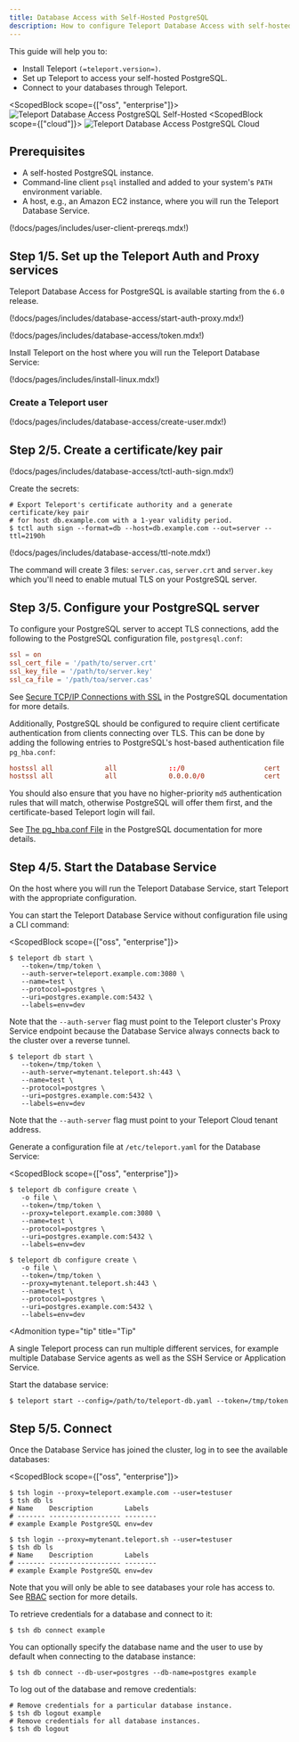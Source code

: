 ```yaml
---
title: Database Access with Self-Hosted PostgreSQL
description: How to configure Teleport Database Access with self-hosted PostgreSQL.
---
```


This guide will help you to:

- Install Teleport `(=teleport.version=)`.
- Set up Teleport to access your self-hosted PostgreSQL.
- Connect to your databases through Teleport.

<ScopedBlock scope={["oss", "enterprise"]}>
![Teleport Database Access PostgreSQL Self-Hosted](../../../img/database-access/guides/postgresqlselfhosted_selfhosted.png)
</ScopedBlock>
<ScopedBlock scope={["cloud"]}>
![Teleport Database Access PostgreSQL Cloud](../../../img/database-access/guides/postgresqlselfhosted_cloud.png)
</ScopedBlock>

## Prerequisites

- A self-hosted PostgreSQL instance.
- Command-line client `psql` installed and added to your system's `PATH` environment variable.
- A host, e.g., an Amazon EC2 instance, where you will run the Teleport Database
  Service.

(!docs/pages/includes/user-client-prereqs.mdx!)

## Step 1/5. Set up the Teleport Auth and Proxy services

Teleport Database Access for PostgreSQL is available starting from the `6.0`
release.

(!docs/pages/includes/database-access/start-auth-proxy.mdx!)

(!docs/pages/includes/database-access/token.mdx!)

Install Teleport on the host where you will run the Teleport Database Service:

(!docs/pages/includes/install-linux.mdx!)

### Create a Teleport user

(!docs/pages/includes/database-access/create-user.mdx!)

## Step 2/5. Create a certificate/key pair

(!docs/pages/includes/database-access/tctl-auth-sign.mdx!)

Create the secrets:

```code
# Export Teleport's certificate authority and a generate certificate/key pair
# for host db.example.com with a 1-year validity period.
$ tctl auth sign --format=db --host=db.example.com --out=server --ttl=2190h
```

(!docs/pages/includes/database-access/ttl-note.mdx!)

The command will create 3 files: `server.cas`, `server.crt` and `server.key`
which you'll need to enable mutual TLS on your PostgreSQL server.

## Step 3/5. Configure your PostgreSQL server

To configure your PostgreSQL server to accept TLS connections, add the following
to the PostgreSQL configuration file, `postgresql.conf`:

```conf
ssl = on
ssl_cert_file = '/path/to/server.crt'
ssl_key_file = '/path/to/server.key'
ssl_ca_file = '/path/toa/server.cas'
```

See [Secure TCP/IP Connections with SSL](https://www.postgresql.org/docs/current/ssl-tcp.html)
in the PostgreSQL documentation for more details.

Additionally, PostgreSQL should be configured to require client certificate
authentication from clients connecting over TLS. This can be done by adding
the following entries to PostgreSQL's host-based authentication file `pg_hba.conf`:

```conf
hostssl all             all             ::/0                    cert
hostssl all             all             0.0.0.0/0               cert
```

You should also ensure that you have no higher-priority `md5` authentication
rules that will match, otherwise PostgreSQL will offer them first, and the
certificate-based Teleport login will fail.

See [The pg_hba.conf File](https://www.postgresql.org/docs/current/auth-pg-hba-conf.html)
in the PostgreSQL documentation for more details.

## Step 4/5. Start the Database Service

On the host where you will run the Teleport Database Service, start Teleport
with the appropriate configuration.

<Tabs>
<TabItem label="With CLI flags">

You can start the Teleport Database Service without configuration file using a
CLI command:

<ScopedBlock scope={["oss", "enterprise"]}>

```code
$ teleport db start \
   --token=/tmp/token \
   --auth-server=teleport.example.com:3080 \
   --name=test \
   --protocol=postgres \
   --uri=postgres.example.com:5432 \
   --labels=env=dev
```

Note that the `--auth-server` flag must point to the Teleport cluster's Proxy
Service endpoint because the Database Service always connects back to the
cluster over a reverse tunnel.

</ScopedBlock>
<ScopedBlock scope={["cloud"]}>

```code
$ teleport db start \
   --token=/tmp/token \
   --auth-server=mytenant.teleport.sh:443 \
   --name=test \
   --protocol=postgres \
   --uri=postgres.example.com:5432 \
   --labels=env=dev
```

Note that the `--auth-server` flag must point to your Teleport Cloud tenant
address.

</ScopedBlock>

</TabItem>
<TabItem label="Using a config file">

Generate a configuration file at `/etc/teleport.yaml` for the Database Service:

<ScopedBlock scope={["oss", "enterprise"]}>

```code
$ teleport db configure create \
   -o file \
   --token=/tmp/token \
   --proxy=teleport.example.com:3080 \
   --name=test \
   --protocol=postgres \
   --uri=postgres.example.com:5432 \
   --labels=env=dev
```

</ScopedBlock>
<ScopedBlock scope={["cloud"]}>

```code
$ teleport db configure create \
   -o file \
   --token=/tmp/token \
   --proxy=mytenant.teleport.sh:443 \
   --name=test \
   --protocol=postgres \
   --uri=postgres.example.com:5432 \
   --labels=env=dev
```

</ScopedBlock>

<Admonition
  type="tip"
  title="Tip"
>
  A single Teleport process can run multiple different services, for example
  multiple Database Service agents as well as the SSH Service or Application
  Service.
  
</Admonition>

Start the database service:

```code
$ teleport start --config=/path/to/teleport-db.yaml --token=/tmp/token
```

</TabItem>
</Tabs>

## Step 5/5. Connect

Once the Database Service has joined the cluster, log in to see the available
databases:

<ScopedBlock scope={["oss", "enterprise"]}>

```code
$ tsh login --proxy=teleport.example.com --user=testuser
$ tsh db ls
# Name    Description        Labels
# ------- ------------------ --------
# example Example PostgreSQL env=dev
```

</ScopedBlock>
<ScopedBlock scope={["cloud"]}>

```code
$ tsh login --proxy=mytenant.teleport.sh --user=testuser
$ tsh db ls
# Name    Description        Labels
# ------- ------------------ --------
# example Example PostgreSQL env=dev
```

</ScopedBlock>

Note that you will only be able to see databases your role has access to. See
[RBAC](../rbac.mdx) section for more details.

To retrieve credentials for a database and connect to it:

```code
$ tsh db connect example
```

You can optionally specify the database name and the user to use by default
when connecting to the database instance:

```code
$ tsh db connect --db-user=postgres --db-name=postgres example
```

To log out of the database and remove credentials:

```code
# Remove credentials for a particular database instance.
$ tsh db logout example
# Remove credentials for all database instances.
$ tsh db logout
```
